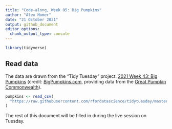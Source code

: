 ```yaml
---
title: "Code-along, Week 05: Big Pumpkins"
author: "Alex Homer"
date: "21 October 2021"
output: github_document
editor_options: 
  chunk_output_type: console
---
```


```r
library(tidyverse)
```

## Read data
The data are drawn from the "Tidy Tuesday" project: [2021 Week 43: Big Pumpkins](https://github.com/rfordatascience/tidytuesday/blob/master/data/2021/2021-10-19/readme.md) (credit: [BigPumpkins.com](http://www.bigpumpkins.com/ViewArticle.asp?id=132), providing data from the [Great Pumpkin Commonwealth](https://gpc1.org/)).

```r
pumpkins <- read_csv(
  "https://raw.githubusercontent.com/rfordatascience/tidytuesday/master/data/2021/2021-10-19/pumpkins.csv"
)
```

The rest of this document will be filled in during the live session on Tuesday.